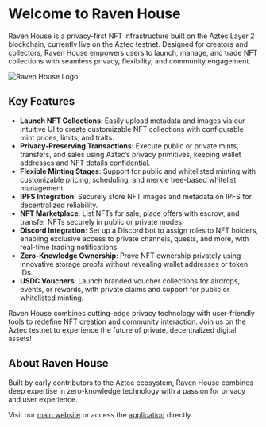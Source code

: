 # Welcome to Raven House

Raven House is a privacy-first NFT infrastructure built on the Aztec Layer 2 blockchain, currently live on the Aztec testnet. Designed for creators and collectors, Raven House empowers users to launch, manage, and trade NFT collections with seamless privacy, flexibility, and community engagement.

![Raven House Logo](/img/logo.svg)

## Key Features

- **Launch NFT Collections**: Easily upload metadata and images via our intuitive UI to create customizable NFT collections with configurable mint prices, limits, and traits. 
- **Privacy-Preserving Transactions**: Execute public or private mints, transfers, and sales using Aztec’s privacy primitives, keeping wallet addresses and NFT details confidential. 
- **Flexible Minting Stages**: Support for public and whitelisted minting with customizable pricing, scheduling, and merkle tree-based whitelist management.
- **IPFS Integration**: Securely store NFT images and metadata on IPFS for decentralized reliability. 
- **NFT Marketplace**: List NFTs for sale, place offers with escrow, and transfer NFTs securely in public or private modes.
- **Discord Integration**: Set up a Discord bot to assign roles to NFT holders, enabling exclusive access to private channels, quests, and more, with real-time trading notifications. 
- **Zero-Knowledge Ownership**: Prove NFT ownership privately using innovative storage proofs without revealing wallet addresses or token IDs. 
- **USDC Vouchers**: Launch branded voucher collections for airdrops, events, or rewards, with private claims and support for public or whitelisted minting.

Raven House combines cutting-edge privacy technology with user-friendly tools to redefine NFT creation and community interaction. Join us on the Aztec testnet to experience the future of private, decentralized digital assets!

## About Raven House

Built by early contributors to the Aztec ecosystem, Raven House combines deep expertise in zero-knowledge technology with a passion for privacy and user experience.

Visit our [main website](https://ravenhouse.xyz/) or access the [application](https://app.ravenhouse.xyz/) directly.